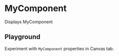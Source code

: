 
<Meta title="Components/MyComponent" component={MyComponent} />

# MyComponent

Displays MyComponent

## Playground

Experiment with `MyComponent` properties in Canvas tab.

<Story name="playground">
  <Playground />
</Story>
